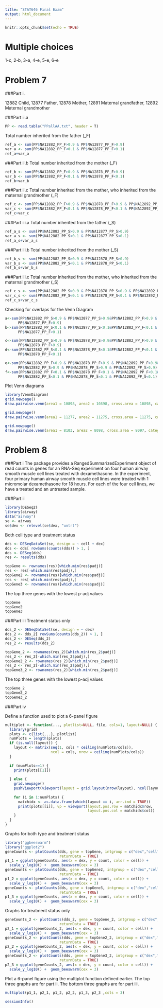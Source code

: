 ```yaml
---
title: "STAT646 Final Exam"
output: html_document
---
```


```r
knitr::opts_chunk$set(echo = TRUE)
```
# Multiple choices
1-c, 2-b, 3-a, 4-e, 5-e, 6-e

# Problem 7
###Part i.

12882 Child,
12877 Father,
12878 Mother,
12891 Maternal grandfather,
12892 Maternal grandmother


###Part ii.a
```r
PP <- read.table("PPallAA.txt", header = T)
```


Total number inherited from the father (_F)
```r
ref_a <- sum(PP$NA12882_PP_F>0.9 & PP$NA12877_PP_F>0.9)
var_a <- sum(PP$NA12882_PP_F<0.1 & PP$NA12877_PP_F<0.1)
ref_a+var_a  
```

###Part ii.b
Total number inherited from the mother (_F)
```r
ref_b <- sum(PP$NA12882_PP_F>0.9 & PP$NA12878_PP_F>0.9)
var_b <- sum(PP$NA12882_PP_F<0.1 & PP$NA12878_PP_F<0.1)
ref_b+var_b 
```

###Part ii.c
Total number inherited from the mother, who inherited from the maternal grandmother (_F)
```r
ref_c <- sum(PP$NA12882_PP_F>0.9 & PP$NA12878_PP_F>0.9 & PP$NA12892_PP_F>0.9)
var_c <- sum(PP$NA12882_PP_F<0.1 & PP$NA12878_PP_F<0.1 & PP$NA12892_PP_F<0.1)
ref_c+var_c 
```

###Part iii.a
Total number inherited from the father (_S)
```r
ref_a_s <- sum(PP$NA12882_PP_S>0.9 & PP$NA12877_PP_S>0.9)
var_a_s <- sum(PP$NA12882_PP_S<0.1 & PP$NA12877_PP_S<0.1)
ref_a_s+var_a_s 
```

###Part iii.b
Total number inherited from the mother (_S)
```r
ref_b_s <- sum(PP$NA12882_PP_S>0.9 & PP$NA12878_PP_S>0.9)
var_b_s <- sum(PP$NA12882_PP_S<0.1 & PP$NA12878_PP_S<0.1)
ref_b_s+var_b_s 
```


###Part iii.c
Total number inherited from the mother, who inherited from the maternal grandmother (_S)
```r
ref_c_s <- sum(PP$NA12882_PP_S>0.9 & PP$NA12878_PP_S>0.9 & PP$NA12892_PP_S>0.9)
var_c_s <- sum(PP$NA12882_PP_S<0.1 & PP$NA12878_PP_S<0.1 & PP$NA12892_PP_S<0.1)
ref_c_s+var_c_s 
```


Checking for overlaps for the Venn Diagram
```r
a<-sum(PP$NA12882_PP_S>0.9 & PP$NA12877_PP_S>0.9&PP$NA12882_PP_F>0.9 &
      PP$NA12877_PP_F>0.9)
b<-sum(PP$NA12882_PP_S<0.1 & PP$NA12877_PP_S<0.1&PP$NA12882_PP_F<0.1 &
      PP$NA12877_PP_F<0.1)

c<-sum(PP$NA12882_PP_S>0.9 & PP$NA12878_PP_S>0.9&PP$NA12882_PP_F>0.9 &
      PP$NA12878_PP_F>0.9)
d<-sum(PP$NA12882_PP_S<0.1 & PP$NA12878_PP_S<0.1&PP$NA12882_PP_F<0.1 &
      PP$NA12878_PP_F<0.1)

e<-sum(PP$NA12882_PP_F>0.9 & PP$NA12878_PP_F>0.9 & PP$NA12892_PP_F>0.9&
      PP$NA12882_PP_S>0.9 & PP$NA12878_PP_S>0.9 & PP$NA12892_PP_S>0.9)
f<-sum(PP$NA12882_PP_F<0.1 & PP$NA12878_PP_F<0.1 & PP$NA12892_PP_F<0.1&
      PP$NA12882_PP_S<0.1 & PP$NA12878_PP_S<0.1 & PP$NA12892_PP_S<0.1)
```


Plot Venn diagrams
```r
library(VennDiagram)
grid.newpage()
draw.pairwise.venn(area1 = 10898, area2 = 10898, cross.area = 10898, category = c("iia", "iiia"))

grid.newpage()
draw.pairwise.venn(area1 = 11277, area2 = 11275, cross.area = 11275, category = c("iib", "iiib"))

grid.newpage()
draw.pairwise.venn(area1 = 8103, area2 = 8098, cross.area = 8097, category = c("iic", "iiic"))

```

# Problem 8
###Part i
The package provides a RangedSummarizedExperiment object
of read counts in genes for an RNA-Seq experiment on four human
airway smooth muscle cell lines treated with dexamethasone. In the experiment, four primary human airway smooth muscle cell lines were treated with 1 micromolar dexamethasone for 18 hours. For each of the four cell lines, we have a treated and an untreated sample.

###Part ii
```r
library(DESeq2)
library(airway)
data("airway")
se <- airway
se$dex <- relevel(se$dex, "untrt")
```

Both cell type and treatment status
```r
dds <- DESeqDataSet(se, design = ~ cell + dex)
dds <- dds[ rowSums(counts(dds)) > 1, ]
dds <- DESeq(dds)
res <- results(dds)

topGene <- rownames(res)[which.min(res$padj)]
res <- res[-which.min(res$padj),]
topGene2 <- rownames(res)[which.min(res$padj)]
res <- res[-which.min(res$padj),]
topGene3 <- rownames(res)[which.min(res$padj)]
```

The top three genes with the lowest p-adj values
```r
topGene
topGene2
topGene3
```

###Part iii
Treatment status only
```r
dds_2 <- DESeqDataSet(se, design = ~ dex)
dds_2 <- dds_2[ rowSums(counts(dds_2)) > 1, ]
dds_2 <- DESeq(dds_2)
res_2 <- results(dds_2)

topGene_2 <- rownames(res_2)[which.min(res_2$padj)]
res_2 <- res_2[-which.min(res_2$padj),]
topGene2_2 <- rownames(res_2)[which.min(res_2$padj)]
res_2 <- res_2[-which.min(res_2$padj),]
topGene3_2 <- rownames(res_2)[which.min(res_2$padj)]
```

The top three genes with the lowest p-adj values
```r
topGene_2 
topGene2_2
topGene3_2
```

###Part iv

Define a function used to plot a 6-panel figure
```r
multiplot <- function(..., plotlist=NULL, file, cols=1, layout=NULL) {
  library(grid)
  plots <- c(list(...), plotlist)
  numPlots = length(plots)
  if (is.null(layout)) {
    layout <- matrix(seq(1, cols * ceiling(numPlots/cols)),
                     ncol = cols, nrow = ceiling(numPlots/cols))
  }
  
  if (numPlots==1) {
    print(plots[[1]])
    
  } else {
    grid.newpage()
    pushViewport(viewport(layout = grid.layout(nrow(layout), ncol(layout))))
    
    for (i in 1:numPlots) {
      matchidx <- as.data.frame(which(layout == i, arr.ind = TRUE))
      print(plots[[i]], vp = viewport(layout.pos.row = matchidx$row,
                                      layout.pos.col = matchidx$col))
    }
  }
}
```

Graphs for both type and treatment status
```r
library("ggbeeswarm")
library("ggplot2")
geneCounts <- plotCounts(dds, gene = topGene, intgroup = c("dex","cell"),
                         returnData = TRUE)
p1_1 = ggplot(geneCounts, aes(x = dex, y = count, color = cell)) +
  scale_y_log10() +  geom_beeswarm(cex = 3)
geneCounts <- plotCounts(dds, gene = topGene2, intgroup = c("dex","cell"),
                         returnData = TRUE)
p1_2 = ggplot(geneCounts, aes(x = dex, y = count, color = cell)) +
  scale_y_log10() +  geom_beeswarm(cex = 3)
geneCounts <- plotCounts(dds, gene = topGene3, intgroup = c("dex","cell"),
                         returnData = TRUE)
p1_3 = ggplot(geneCounts, aes(x = dex, y = count, color = cell)) +
  scale_y_log10() +  geom_beeswarm(cex = 3)
```

Graphs for treatment status only
```r
geneCounts_2 <- plotCounts(dds_2, gene = topGene_2, intgroup = c("dex","cell"),
                         returnData = TRUE)
p2_1 = ggplot(geneCounts_2, aes(x = dex, y = count, color = cell)) +
  scale_y_log10() +  geom_beeswarm(cex = 3)
geneCounts_2 <- plotCounts(dds, gene = topGene2_2, intgroup = c("dex","cell"),
                         returnData = TRUE)
p2_2 = ggplot(geneCounts_2, aes(x = dex, y = count, color = cell)) +
  scale_y_log10() +  geom_beeswarm(cex = 3)
geneCounts_2 <- plotCounts(dds, gene = topGene3_2, intgroup = c("dex","cell"),
                         returnData = TRUE)
p2_3 = ggplot(geneCounts_2, aes(x = dex, y = count, color = cell)) +
  scale_y_log10() +  geom_beeswarm(cex = 3)
```

Plot a 6-panel figure using the multiplot function defined earlier. The top three graphs are for part ii. The bottom three graphs are for part iii.
```r
multiplot(p1_1, p2_1, p1_2, p2_2, p1_3, p2_3 ,cols = 3)
```


```r
sessionInfo()
```

